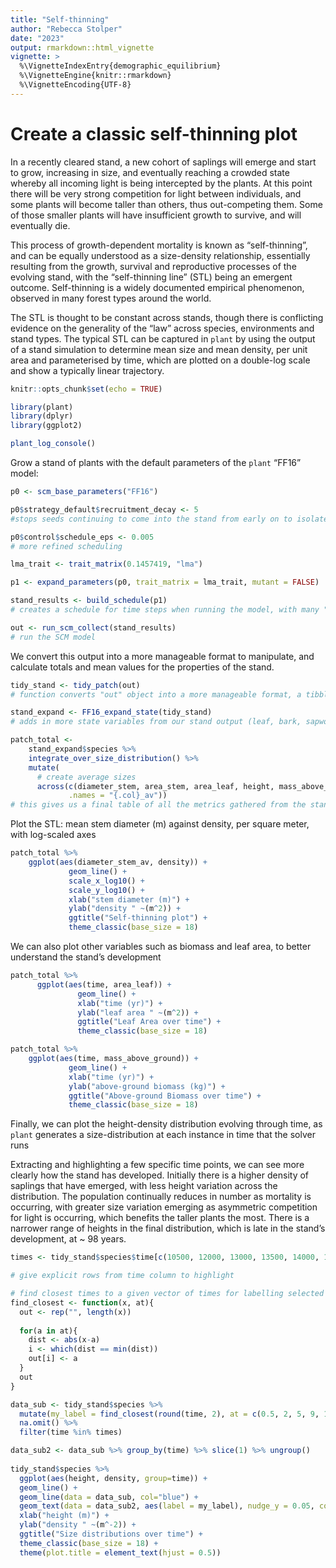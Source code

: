 ```yaml
---
title: "Self-thinning"
author: "Rebecca Stolper"
date: "2023"
output: rmarkdown::html_vignette
vignette: >
  %\VignetteIndexEntry{demographic_equilibrium}
  %\VignetteEngine{knitr::rmarkdown}
  %\VignetteEncoding{UTF-8}
---
```


# Create a classic self-thinning plot

In a recently cleared stand, a new cohort of saplings will emerge and start to grow, increasing in size, and eventually reaching a crowded state whereby all incoming light is being intercepted by the plants. At this point there will be very strong competition for light between individuals, and some plants will become taller than others, thus out-competing them. Some of those smaller plants will have insufficient growth to survive, and will eventually die. 

This process of growth-dependent mortality is known as "self-thinning", and can be equally understood as a size-density relationship, essentially resulting from the growth, survival and reproductive processes of the evolving stand, with the "self-thinning line" (STL) being an emergent outcome. Self-thinning is a widely documented empirical phenomenon, observed in many forest types around the world.

The STL is thought to be constant across stands, though there is conflicting evidence on the generality of the "law" across species, environments and stand types. The typical STL can be captured in `plant` by using the output of a stand simulation to determine mean size and mean density, per unit area and parameterised by time, which are plotted on a double-log scale and show a typically linear trajectory.

```r
knitr::opts_chunk$set(echo = TRUE)
```

```r
library(plant)
library(dplyr)
library(ggplot2)
```

```r
plant_log_console()
```

Grow a stand of plants with the default parameters of the `plant` "FF16" model:

```r
p0 <- scm_base_parameters("FF16")

p0$strategy_default$recruitment_decay <- 5
#stops seeds continuing to come into the stand from early on to isolate first "group" of plants that emerges around the same time

p0$control$schedule_eps <- 0.005
# more refined scheduling

lma_trait <- trait_matrix(0.1457419, "lma")

p1 <- expand_parameters(p0, trait_matrix = lma_trait, mutant = FALSE)

stand_results <- build_schedule(p1)
# creates a schedule for time steps when running the model, with many "steps" early on and fewer as the stand ages and doesn't change as rapidly

out <- run_scm_collect(stand_results)
# run the SCM model
```


We convert this output into a more manageable format to manipulate, and calculate totals and mean values for the properties of the stand.

```r
tidy_stand <- tidy_patch(out)
# function converts "out" object into a more manageable format, a tibble with all state variables as separate columns

stand_expand <- FF16_expand_state(tidy_stand)
# adds in more state variables from our stand output (leaf, bark, sapwood, stem properties to name a few)

patch_total <-
    stand_expand$species %>%
    integrate_over_size_distribution() %>%
    mutate(
      # create average sizes
      across(c(diameter_stem, area_stem, area_leaf, height, mass_above_ground), ~.x/density, 
             .names = "{.col}_av"))
# this gives us a final table of all the metrics gathered from the stand, and creates variables of averages calculated for leaf area, stem size (including the mean stem diameter that we need), height & biomass
```

Plot the STL: mean stem diameter (m) against density, per square meter, with log-scaled axes

```r
patch_total %>% 
    ggplot(aes(diameter_stem_av, density)) + 
             geom_line() + 
             scale_x_log10() +
             scale_y_log10() +
             xlab("stem diameter (m)") +
             ylab("density " ~(m^2)) +
             ggtitle("Self-thinning plot") +
             theme_classic(base_size = 18)
```

We can also plot other variables such as biomass and leaf area, to better understand the stand's development

```r
patch_total %>% 
      ggplot(aes(time, area_leaf)) + 
               geom_line() + 
               xlab("time (yr)") +
               ylab("leaf area " ~(m^2)) +
               ggtitle("Leaf Area over time") +
               theme_classic(base_size = 18)

patch_total %>% 
    ggplot(aes(time, mass_above_ground)) + 
             geom_line() + 
             xlab("time (yr)") +
             ylab("above-ground biomass (kg)") +
             ggtitle("Above-ground Biomass over time") +
             theme_classic(base_size = 18)
```

Finally, we can plot the height-density distribution evolving through time, as `plant` generates a size-distribution at each instance in time that the solver runs

Extracting and highlighting a few specific time points, we can see more clearly how the stand has developed. Initially there is a higher density of saplings that have emerged, with less height variation across the distribution. The population continually reduces in number as mortality is occurring, with greater size variation emerging as asymmetric competition for light is occurring, which benefits the taller plants the most. There is a narrower range of heights in the final distribution, which is late in the stand's development, at ~ 98 years.

```r
times <- tidy_stand$species$time[c(10500, 12000, 13000, 13500, 14000, 15000, 17000, 20000)]

# give explicit rows from time column to highlight

# find closest times to a given vector of times for labelling selected size distributions
find_closest <- function(x, at){
  out <- rep("", length(x))  
  
  for(a in at){
    dist <- abs(x-a)
    i <- which(dist == min(dist))
    out[i] <- a
  } 
  out
}

data_sub <- tidy_stand$species %>%
  mutate(my_label = find_closest(round(time, 2), at = c(0.5, 2, 5, 9, 14, 28, 56, 98))) %>% 
  na.omit() %>%
  filter(time %in% times)

data_sub2 <- data_sub %>% group_by(time) %>% slice(1) %>% ungroup()
  
tidy_stand$species %>% 
  ggplot(aes(height, density, group=time)) +
  geom_line() +
  geom_line(data = data_sub, col="blue") +
  geom_text(data = data_sub2, aes(label = my_label), nudge_y = 0.05, col="blue") +
  xlab("height (m)") +
  ylab("density " ~(m^-2)) +
  ggtitle("Size distributions over time") +
  theme_classic(base_size = 18) +
  theme(plot.title = element_text(hjust = 0.5))
```

